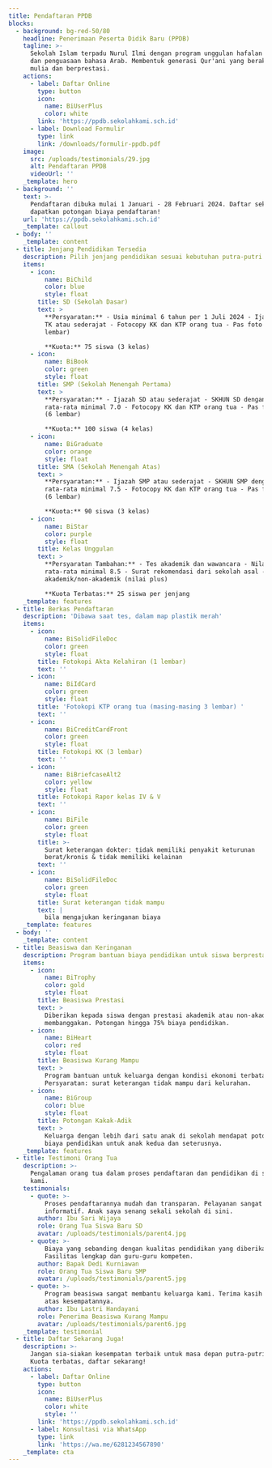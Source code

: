 ---
title: Pendaftaran PPDB
blocks:
  - background: bg-red-50/80
    headline: Penerimaan Peserta Didik Baru (PPDB)
    tagline: >-
      Sekolah Islam terpadu Nurul Ilmi dengan program unggulan hafalan Al-Qur'an
      dan penguasaan bahasa Arab. Membentuk generasi Qur'ani yang berakhlak
      mulia dan berprestasi.
    actions:
      - label: Daftar Online
        type: button
        icon:
          name: BiUserPlus
          color: white
        link: 'https://ppdb.sekolahkami.sch.id'
      - label: Download Formulir
        type: link
        link: /downloads/formulir-ppdb.pdf
    image:
      src: /uploads/testimonials/29.jpg
      alt: Pendaftaran PPDB
      videoUrl: ''
    _template: hero
  - background: ''
    text: >-
      Pendaftaran dibuka mulai 1 Januari - 28 Februari 2024. Daftar sekarang dan
      dapatkan potongan biaya pendaftaran!
    url: 'https://ppdb.sekolahkami.sch.id'
    _template: callout
  - body: ''
    _template: content
  - title: Jenjang Pendidikan Tersedia
    description: Pilih jenjang pendidikan sesuai kebutuhan putra-putri Anda
    items:
      - icon:
          name: BiChild
          color: blue
          style: float
        title: SD (Sekolah Dasar)
        text: >
          **Persyaratan:** - Usia minimal 6 tahun per 1 Juli 2024 - Ijazah/STTB
          TK atau sederajat - Fotocopy KK dan KTP orang tua - Pas foto 3x4 (6
          lembar)

          **Kuota:** 75 siswa (3 kelas)
      - icon:
          name: BiBook
          color: green
          style: float
        title: SMP (Sekolah Menengah Pertama)
        text: >
          **Persyaratan:** - Ijazah SD atau sederajat - SKHUN SD dengan nilai
          rata-rata minimal 7.0 - Fotocopy KK dan KTP orang tua - Pas foto 3x4
          (6 lembar)

          **Kuota:** 100 siswa (4 kelas)
      - icon:
          name: BiGraduate
          color: orange
          style: float
        title: SMA (Sekolah Menengah Atas)
        text: >
          **Persyaratan:** - Ijazah SMP atau sederajat - SKHUN SMP dengan nilai
          rata-rata minimal 7.5 - Fotocopy KK dan KTP orang tua - Pas foto 3x4
          (6 lembar)

          **Kuota:** 90 siswa (3 kelas)
      - icon:
          name: BiStar
          color: purple
          style: float
        title: Kelas Unggulan
        text: >
          **Persyaratan Tambahan:** - Tes akademik dan wawancara - Nilai
          rata-rata minimal 8.5 - Surat rekomendasi dari sekolah asal - Prestasi
          akademik/non-akademik (nilai plus)

          **Kuota Terbatas:** 25 siswa per jenjang
    _template: features
  - title: Berkas Pendaftaran
    description: 'Dibawa saat tes, dalam map plastik merah'
    items:
      - icon:
          name: BiSolidFileDoc
          color: green
          style: float
        title: Fotokopi Akta Kelahiran (1 lembar)
        text: ''
      - icon:
          name: BiIdCard
          color: green
          style: float
        title: 'Fotokopi KTP orang tua (masing-masing 3 lembar) '
        text: ''
      - icon:
          name: BiCreditCardFront
          color: green
          style: float
        title: Fotokopi KK (3 lembar)
        text: ''
      - icon:
          name: BiBriefcaseAlt2
          color: yellow
          style: float
        title: Fotokopi Rapor kelas IV & V
        text: ''
      - icon:
          name: BiFile
          color: green
          style: float
        title: >-
          Surat keterangan dokter: tidak memiliki penyakit keturunan
          berat/kronis & tidak memiliki kelainan
        text: ''
      - icon:
          name: BiSolidFileDoc
          color: green
          style: float
        title: Surat keterangan tidak mampu
        text: |
          bila mengajukan keringanan biaya
    _template: features
  - body: ''
    _template: content
  - title: Beasiswa dan Keringanan
    description: Program bantuan biaya pendidikan untuk siswa berprestasi dan kurang mampu
    items:
      - icon:
          name: BiTrophy
          color: gold
          style: float
        title: Beasiswa Prestasi
        text: >
          Diberikan kepada siswa dengan prestasi akademik atau non-akademik yang
          membanggakan. Potongan hingga 75% biaya pendidikan.
      - icon:
          name: BiHeart
          color: red
          style: float
        title: Beasiswa Kurang Mampu
        text: >
          Program bantuan untuk keluarga dengan kondisi ekonomi terbatas.
          Persyaratan: surat keterangan tidak mampu dari kelurahan.
      - icon:
          name: BiGroup
          color: blue
          style: float
        title: Potongan Kakak-Adik
        text: >
          Keluarga dengan lebih dari satu anak di sekolah mendapat potongan
          biaya pendidikan untuk anak kedua dan seterusnya.
    _template: features
  - title: Testimoni Orang Tua
    description: >-
      Pengalaman orang tua dalam proses pendaftaran dan pendidikan di sekolah
      kami.
    testimonials:
      - quote: >-
          Proses pendaftarannya mudah dan transparan. Pelayanan sangat ramah dan
          informatif. Anak saya senang sekali sekolah di sini.
        author: Ibu Sari Wijaya
        role: Orang Tua Siswa Baru SD
        avatar: /uploads/testimonials/parent4.jpg
      - quote: >-
          Biaya yang sebanding dengan kualitas pendidikan yang diberikan.
          Fasilitas lengkap dan guru-guru kompeten.
        author: Bapak Dedi Kurniawan
        role: Orang Tua Siswa Baru SMP
        avatar: /uploads/testimonials/parent5.jpg
      - quote: >-
          Program beasiswa sangat membantu keluarga kami. Terima kasih sekolah
          atas kesempatannya.
        author: Ibu Lastri Handayani
        role: Penerima Beasiswa Kurang Mampu
        avatar: /uploads/testimonials/parent6.jpg
    _template: testimonial
  - title: Daftar Sekarang Juga!
    description: >-
      Jangan sia-siakan kesempatan terbaik untuk masa depan putra-putri Anda.
      Kuota terbatas, daftar sekarang!
    actions:
      - label: Daftar Online
        type: button
        icon:
          name: BiUserPlus
          color: white
          style: ''
        link: 'https://ppdb.sekolahkami.sch.id'
      - label: Konsultasi via WhatsApp
        type: link
        link: 'https://wa.me/6281234567890'
    _template: cta
---

